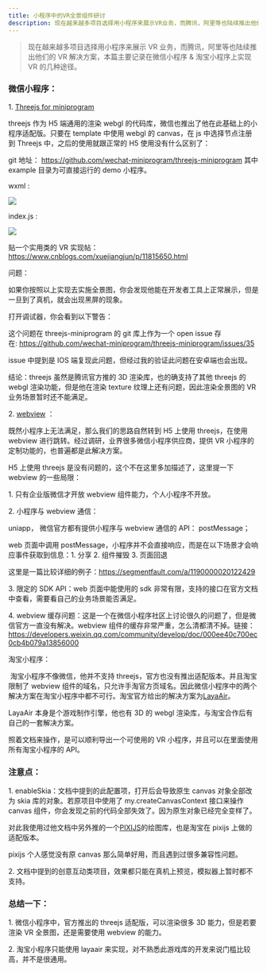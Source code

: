```yaml
---
title: 小程序中的VR全景组件研讨
description: 现在越来越多项目选择用小程序来展示VR业务，而腾讯，阿里等也陆续推出他们的VR解决方案，本篇主要记录在微信小程序 & 淘宝小程序上实现VR的几种途径。
---
```

> 现在越来越多项目选择用小程序来展示 VR 业务，而腾讯，阿里等也陆续推出他们的 VR 解决方案，本篇主要记录在微信小程序 & 淘宝小程序上实现 VR 的几种途径。

### 微信小程序：

1. [Threejs for miniprogram](https://developers.weixin.qq.com/miniprogram/dev/extended/utils/threejs.html)

threejs 作为 H5 端通用的渲染 webgl 的代码库，微信也推出了他在此基础上的小程序适配版。只要在 template 中使用 webgl 的 canvas，在 js 中选择节点注册到 Threejs 中，之后的使用就跟正常的 H5 使用没有什么区别了：

git 地址： https://github.com/wechat-miniprogram/threejs-miniprogram 其中 example 目录为可直接运行的 demo 小程序。

wxml :

![](/images/vr/vr1.png)

index.js :

![](/images/vr/vr2.png)

贴一个实用类的 VR 实现帖：https://www.cnblogs.com/xuejiangjun/p/11815650.html

问题：

如果你按照以上实现去实施全景图，你会发现他能在开发者工具上正常展示，但是一旦到了真机，就会出现黑屏的现象。

打开调试器，你会看到以下警告：

这个问题在 threejs-miniprogram 的 git 库上作为一个 open issue 存在: https://github.com/wechat-miniprogram/threejs-miniprogram/issues/35

issue 中提到是 IOS 端复现此问题，但经过我的验证此问题在安卓端也会出现。

结论：threejs 虽然是腾讯官方推的 3D 渲染库，也的确支持了其他 threejs 的 webgl 渲染功能，但是他在渲染 texture 纹理上还有问题，因此渲染全景图的 VR 业务场景暂时还不能满足。

2\. [webview](https://developers.weixin.qq.com/miniprogram/dev/component/web-view.html) ：

既然小程序上无法满足，那么我们的思路自然转到 H5 上使用 threejs，在使用 webview 进行跳转。经过调研，业界很多微信小程序供应商，提供 VR 小程序的定制功能的，也普遍都是此解决方案。

H5 上使用 threejs 是没有问题的，这个不在这里多加描述了，这里提一下 webview 的一些局限：

1\. 只有企业版微信才开放 webview 组件能力，个人小程序不开放。

2\. 小程序与 webview 通信：

uniapp， 微信官方都有提供小程序与 webview 通信的 API： postMessage；

web 页面中调用 postMessage，小程序并不会直接响应，而是在以下场景才会响应事件获取到信息：1\. 分享 2. 组件摧毁 3. 页面回退

这里是一篇比较详细的例子：https://segmentfault.com/a/1190000020122429

3\. 限定的 SDK API：web 页面中能使用的 sdk 非常有限，支持的接口在官方文档中查看，需要看自己的业务场景能否满足。

4\. webview 缓存问题：这是一个在微信小程序社区上讨论很久的问题了，但是微信官方一直没有解决。webview 组件的缓存非常严重，怎么清都清不掉。链接：https://developers.weixin.qq.com/community/develop/doc/000ee40c700ec0cb4b079a13856000

淘宝小程序：

​​ 淘宝小程序不像微信，他并不支持 threejs，官方也没有推出适配版本。并且淘宝限制了 webview 组件的域名，只允许手淘官方页域名。因此微信小程序中的两个解决方案在淘宝小程序中都不可行。淘宝官方给出的解决方案为[LayaAir](https://miniapp.open.taobao.com/docV3.htm?docId=119179&docType=1&tag=dev)。

LayaAir 本身是个游戏制作引擎，他也有 3D 的 webgl 渲染库，与淘宝合作后有自己的一套解决方案。

照着文档来操作，是可以顺利导出一个可使用的 VR 小程序，并且可以在里面使用所有淘宝小程序的 API。

### 注意点：

1\. enableSkia：文档中提到的此配置项，打开后会导致原生 canvas 对象全部改为 skia 库的对象。若原项目中使用了 my.createCanvasContext 接口来操作 canvas 组件，你会发现之前的代码全部失效了。因为原生对象已经完全变样了。

对此我使用过他文档中另外推的一个[PIXIJS](https://miniapp.open.taobao.com/docV3.htm?docId=119002&docType=1&tag=dev)的绘图库，也是淘宝在 pixijs 上做的适配版本。

pixijs 个人感觉没有原 canvas 那么简单好用，而且遇到过很多兼容性问题。

2\. 文档中提到的创意互动类项目，效果都只能在真机上预览，模拟器上暂时都不支持。

### 总结一下：

1\. 微信小程序中，官方推出的 threejs 适配版，可以渲染很多 3D 能力，但是若要渲染 VR 全景图，还是需要使用 webview 的能力。

2\. 淘宝小程序只能使用 layaair 来实现，对不熟悉此游戏库的开发来说门槛比较高，并不是很通用。
